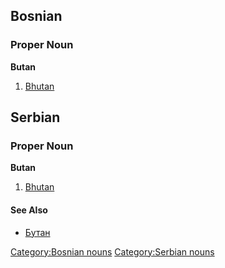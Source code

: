 ==Bosnian==
===Proper Noun===
'''Butan'''
#[[Bhutan]]
[[Category:Bosnian nouns]]

==Serbian==
===Proper Noun===
'''Butan'''
#[[Bhutan]]
====See Also====
*[[Бутан]]
[[Category:Serbian nouns]]